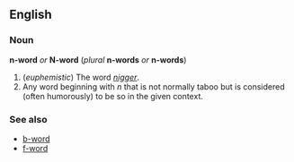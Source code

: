 ==English==
===Noun===
'''n-word''' ''or'' '''N-word''' (''plural'' '''n-words''' ''or'' '''n-words''')

#(''euphemistic'') The word ''[[nigger]]''.
#Any word beginning with ''n'' that is not normally taboo but is considered (often humorously) to be so in the given context.

===See also===
*[[b-word]]
*[[f-word]]